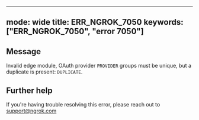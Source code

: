 
---
mode: wide
title: ERR_NGROK_7050
keywords: ["ERR_NGROK_7050", "error 7050"]
---

## Message
Invalid edge module, OAuth provider `PROVIDER` groups must be unique, but a duplicate is present: `DUPLICATE`.




## Further help
If you're having trouble resolving this error, please reach out to [support@ngrok.com](mailto:support@ngrok.com?subject=Help%20with%20ERR_NGROK_7050)

